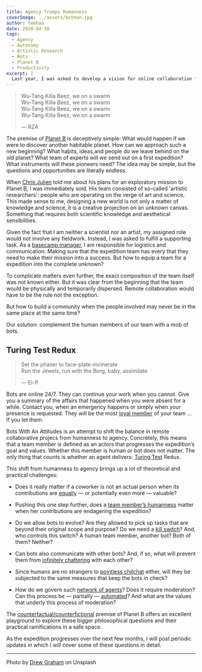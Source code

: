 ```yaml
---
title: Agency Trumps Humanness
coverImage: ../assets/botman.jpg
author: Yeehaa
date: 2020-04-30
tags: 
  - Agency
  - Autonomy
  - Artistic Research
  - Bots
  - Planet B
  - Productivity
excerpt: | 
  Last year, I was asked to develop a vision for online collaboration for the Planet B project. The challenge: building a community of people that may never be in the same place at the same time. The solution: a mob of bots with an attitude.
---
```


> Wu-Tang Killa Beez, we on a swarm   
> Wu-Tang Killa Beez, we on a swarm   
> Wu-Tang Killa Beez, we on a swarm   
> Wu-Tang Killa Beez, we on a swarm   
>
> &mdash; RZA

The premise of [Planet B](https://planet-b.eu/) is deceptively simple: What would happen if we were to discover another habitable planet. How can we approach such a new beginning? What habits, ideas,and people do we leave behind on the old planet?  What team of experts will we send out on a first expedition? What instruments will these pioneers need? The idea may be simple, but the questions and opportunities are literally endless.

When [Chris Julien](https://twitter.com/chrisjulien) told me about his plans for an exploratory mission to Planet B, I was immediately sold. His team consisted of so-called 'artistic researchers': people who are operating on the verge of
art and science. This made sense to me, designing a new world is not only a matter of knowledge and science, it is a creative projection on an unknown canvas. Something that requires both scientific knowledge and aesthetical sensibilities.

Given the fact that I am neither a scientist nor an artist, my assigned role would not involve any fieldwork. Instead, I was asked to fulfill a supporting task. As a [basecamp manager](http://www.theyet.org/wp-content/uploads/2012/09/Roles-and-Responsibilities.pdf), I am responsible for logistics and communication. Making sure that the expedition team has every that they need to make their mission into a success. But how to equip a team for a expedition into the complete unknown?

To complicate matters even further, the exact composition of the team itself was not known either. But it was clear from the beginning that the team would be physically and temporarily dispersed. Remote collaboration would have to be the rule not the exception. 

But how to build a community when the people involved may never be in the same place at the same time? 

Our solution: complement the human members of our team with a mob of bots.


## Turing Test Redux

> Set the phaser to face-plate-incinerate  
> Run the Jewels, run with the Borg, baby, assimilate   
>
> &mdash; El-P

Bots are online 24/7. They can continue your work when you cannot. Give you a summary of the affairs that happened when you were absent for a while. Contact you, when an emergency happens or simply when your presence is requested. They will be the most [loyal member](https://cdn.petstatic.com/media/dogs/avatar/21983.jpg?v=1564549538) of your team &hellip; If you let them. 

Bots With An Attitudes is an attempt to shift the balance in remote collaborative projecs from humanness to agency. Concretely, this means that a team member is defined as an actors that progresses the expedition’s goal and values. Whether this member is human or bot does not matter. The only thing that counts is whether an agent delivers: [Turing Test](https://www.youtube.com/watch?v=3wLqsRLvV-c&feature=share) Redux.

This shift from humanness to agency brings up a lot of theoretical and practical challenges:

+ Does it really matter if a coworker is not an actual person when its
contributions are [equally](https://en.wikipedia.org/wiki/Eugene_Goostman) &mdash; or potentially even more &mdash; valuable? 

+ Pushing this one step further, does a [team member’s humanness](https://www.dreamworks.com/trolls) matter when her contributions are endagering the expedition?

+ Do we allow bots to evolve? Are they allowed to pick up tasks that are beyond their original scope and purpose? Do we need a [kill switch](https://www.imdb.com/title/tt1107859/)? And, who controls this switch? A human team member, another bot? Both of them? Neither?

+ Can bots also communicate with other bots? And, if so, what will prevent them from [infinitely chattering](https://www.seeker.com/wiki-bots-that-feud-for-years-highlight-the-troubled-future-of-ai-2291186353.html) with each other? 

+ Since humans are no strangers to [pointless chitchat](https://youtu.be/knQU3dz85Ac) either, will they be subjected to the same measures that keep the bots in check?

+ How do we govern such [network of agents](https://mathworld.wolfram.com/CellularAutomaton.html)? Does it require moderation? Can this process be &mdash; partially &mdash; [automated](https://bitstorm.org/gameoflife)? And what are the values that underly this process of moderation?

The [counterfactual/counterfictional](https://www.theguardian.com/books/2013/oct/23/dj-taylor-top-counter-factual-novels) premise of Planet B offers an excellent playground to explore these bigger philosophical questions and their practical ramifications in a safe space.

As the expedition progresses over the next few months, I will post periodic updates in which I will cover some of these questions in detail.

---
Photo by [Drew Graham](https://unsplash.com/@dizzyd718?utm_source=unsplash&utm_medium=referral&utm_content=creditCopyText) on Unsplash
